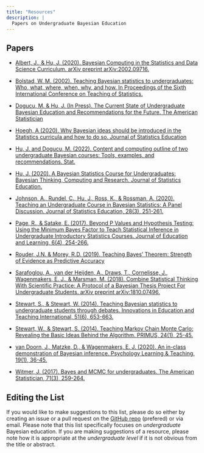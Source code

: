```yaml
---
title: "Resources"
description: |
  Papers on Undergraduate Bayesian Education
---
```


## Papers

- [Albert, J., & Hu, J. (2020). Bayesian Computing in the Statistics and Data Science Curriculum. arXiv preprint arXiv:2002.09716.](https://arxiv.org/abs/2002.09716){target="_blank"}

- [Bolstad, W. M. (2002). Teaching Bayesian statistics to undergraduates: Who, what, where, when, why, and how. In Proceedings of the Sixth International Conference on Teaching of Statistics.](http://citeseerx.ist.psu.edu/viewdoc/download?doi=10.1.1.215.6479&rep=rep1&type=pdf){target="_blank"}

- [Dogucu, M. & Hu, J. (In Press). The Current State of Undergraduate Bayesian Education and Recommendations for the Future. The American Statistician](https://www.tandfonline.com/doi/full/10.1080/00031305.2022.2089232){target="_blank"}

- [Hoegh, A (2020). Why Bayesian ideas should be introduced in the Statistics curricula and how to do so. Journal of Statistics Education](https://amstat.tandfonline.com/doi/pdf/10.1080/10691898.2020.1841591){target="_blank"}

- [Hu, J. and Dogucu, M. (2022). Content and computing outline of two undergraduate Bayesian courses: Tools, examples, and recommendations. Stat.](https://onlinelibrary.wiley.com/doi/full/10.1002/sta4.452){target="_blank"}

- [Hu, J. (2020). A Bayesian Statistics Course for Undergraduates: Bayesian Thinking, Computing and Research. Journal of Statistics Education.](https://www.tandfonline.com/doi/full/10.1080/10691898.2020.1817815){target="_blank"}

- [Johnson, A., Rundel, C., Hu, J., Ross, K., & Rossman, A. (2020). Teaching an Undergraduate Course in Bayesian Statistics: A Panel Discussion. Journal of Statistics Education, 28(3), 251-261.](https://amstat.tandfonline.com/doi/pdf/10.1080/10691898.2020.1845499){target="_blank"}

- [Page, R., & Satake, E. (2017). Beyond P Values and Hypothesis Testing: Using the Minimum Bayes Factor to Teach Statistical Inference in Undergraduate Introductory Statistics Courses. Journal of Education and Learning, 6(4), 254-266.](https://eric.ed.gov/?id=EJ1150444){target="_blank"}

- [Rouder, J.N. & Morey, R.D. (2019). Teaching Bayes’ Theorem: Strength of Evidence as Predictive Accuracy ](https://www.tandfonline.com/doi/10.1080/00031305.2017.1341334){target="_blank"}

- [Sarafoglou, A., van der Heijden, A., Draws, T., Cornelisse, J., Wagenmakers, E. J., & Marsman, M. (2018). Combine Statistical Thinking With Scientific Practice: A Protocol of a Bayesian Thesis Project For Undergraduate Students. arXiv preprint arXiv:1810.07496.](https://arxiv.org/abs/1810.07496){target="_blank"}

- [Stewart, S., & Stewart, W. (2014). Teaching Bayesian statistics to undergraduate students through debates. Innovations in Education and Teaching International, 51(6), 653-663.](https://www.tandfonline.com/doi/full/10.1080/14703297.2013.791553?mobileUi=0){target="_blank"}

- [Stewart, W., & Stewart, S. (2014). Teaching Markov Chain Monte Carlo: Revealing the Basic Ideas Behind the Algorithm. PRIMUS, 24(1), 25-45.](https://www.tandfonline.com/doi/full/10.1080/10511970.2013.824054){target="_blank"}

- [van Doorn, J., Matzke, D., & Wagenmakers, E. J. (2020). An in-class demonstration of Bayesian inference. Psychology Learning & Teaching, 19(1), 36-45.](https://journals.sagepub.com/doi/full/10.1177/1475725719848574){target="_blank"}

- [Witmer, J. (2017). Bayes and MCMC for undergraduates. The American Statistician, 71(3), 259-264.](https://www.tandfonline.com/doi/full/10.1080/00031305.2017.1305289){target="_blank"}


## Editing the List

If you would like to make suggestions to this list, please do so either by creating an issue or a pull request on the [GitHub repo](https://www.github.com/mdogucu/undergrad-bayes){target="_blank"} (prefered) or via email. Please note that this list specifically focuses on _undergraduate_ Bayesian education. If you are making suggestions of a resource, please note how it is appropriate at the _undergraduate level_ if it is not obvious from the title or abstract. 

